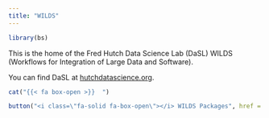 ```yaml
---
title: "WILDS"
---
```


```r
library(bs)
```

This is the home of the Fred Hutch Data Science Lab (DaSL) WILDS (Workflows for Integration of Large Data and Software).

You can find DaSL at [hutchdatascience.org][dasl].

```r
cat("{{< fa box-open >}}  ")
```

```r
button("<i class=\"fa-solid fa-box-open\"></i> WILDS Packages", href = "packages.html")
```

[dasl]: https://hutchdatascience.org/
